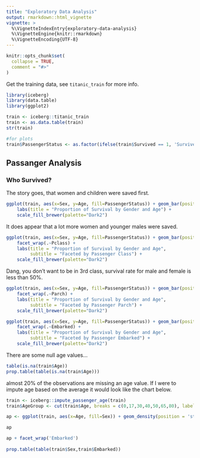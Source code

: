 ```yaml
---
title: "Exploratory Data Analysis"
output: rmarkdown::html_vignette
vignette: >
  %\VignetteIndexEntry{exploratory-data-analysis}
  %\VignetteEngine{knitr::rmarkdown}
  %\VignetteEncoding{UTF-8}
---
```


```r
knitr::opts_chunk$set(
  collapse = TRUE,
  comment = "#>"
)
```

Get the training data, see `titanic_train` for more info.

```r
library(iceberg)
library(data.table)
library(ggplot2)

train <- iceberg::titanic_train
train <- as.data.table(train)
str(train)
```


```r
#for plots
train$PassengerStatus <- as.factor(ifelse(train$Survived == 1, 'Survived','Died'))
```
## Passanger Analysis

### Who Survived?

The story goes, that women and children were saved first.

```r
ggplot(train, aes(x=Sex, y=Age, fill=PassengerStatus)) + geom_bar(position = 'fill', stat='identity') +
    labs(title = "Proportion of Survival by Gender and Age") +
    scale_fill_brewer(palette="Dark2")
```

It does appear that a lot more women and younger males were saved.

```r
ggplot(train, aes(x=Sex, y=Age, fill=PassengerStatus)) + geom_bar(position = 'fill', stat='identity') +
    facet_wrap(.~Pclass) +
    labs(title = "Proportion of Survival by Gender and Age",
         subtitle = "Faceted by Passenger Class") +
    scale_fill_brewer(palette="Dark2")
```
Dang, you don't want to be in 3rd class, survival rate for male and female is less than 50%.

```r
ggplot(train, aes(x=Sex, y=Age, fill=PassengerStatus)) + geom_bar(position = 'fill', stat='identity') +
    facet_wrap(.~Parch) +
    labs(title = "Proportion of Survival by Gender and Age",
         subtitle = "Faceted by Passenger Parch") +
    scale_fill_brewer(palette="Dark2")
```

```r
ggplot(train, aes(x=Sex, y=Age, fill=PassengerStatus)) + geom_bar(position = 'fill', stat='identity') +
    facet_wrap(.~Embarked) +
    labs(title = "Proportion of Survival by Gender and Age",
         subtitle = "Faceted by Passenger Embarked") +
    scale_fill_brewer(palette="Dark2")
```

There are some null age values...

```r
table(is.na(train$Age))
prop.table(table(is.na(train$Age)))
```

almost 20% of the observations are missing an age value. If I were to impute age based on the average it would look like the chart below.

```r
train <- iceberg::impute_passenger_age(train)
train$AgeGroup <- cut(train$Age, breaks = c(0,17,30,40,50,65,80), labels = c('<17','18-30','31-40','41-50','51-65','>=66'))

ap <- ggplot(train, aes(x=Age, fill=Sex)) + geom_density(position = 'stack', alpha=0.5)

ap
```

```r
ap + facet_wrap('Embarked')
  
prop.table(table(train$Sex,train$Embarked))
```
